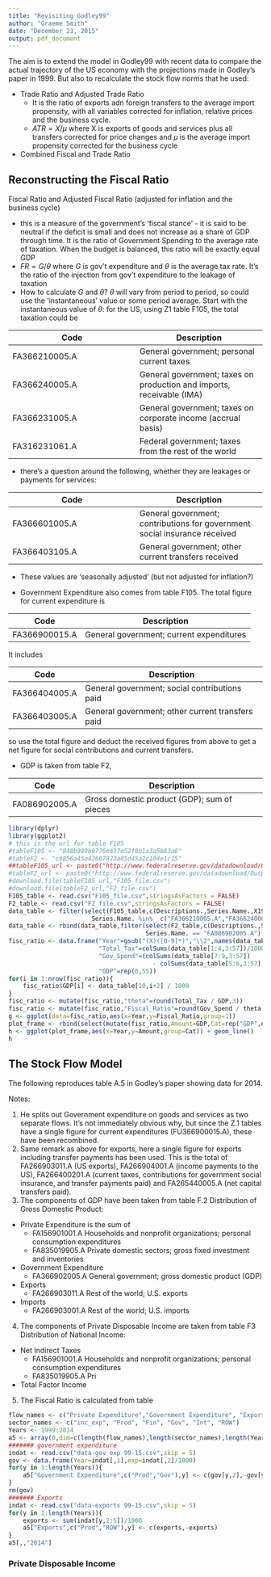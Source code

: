 ```yaml
---
title: "Revisiting Godley99"
author: "Graeme Smith"
date: "December 23, 2015"
output: pdf_document
---
```


The aim is to extend the model in Godley99 with recent data to compare the actual trajectory of the US economy with the projections made in Godley's paper in 1999. But also to recalculate the stock flow norms that he used:


* Trade Ratio and Adjusted Trade Ratio
    + It is the ratio of exports adn foreign transfers to the average import propensity, with all variables corrected for inflation, relative prices and the business cycle.
    + $ATR = X / \mu$ where X is exports of goods and services plus all transfers corrected for price changes and $\mu$ is the average import propensity corrected for the business cycle
* Combined Fiscal and Trade Ratio

## Reconstructing the Fiscal Ratio

Fiscal Ratio and Adjusted Fiscal Ratio (adjusted for inflation and the business cycle)

* this is a measure of the government's 'fiscal stance' - it is said to be neutral if the deficit is small and does not increase as a share of GDP through time. It is the ratio of Government Spending to the average rate of taxation. When the budget is balanced, this ratio will be exactly equal GDP
* $FR = G / \theta$ where $G$ is gov't expenditure and $\theta$ is the average tax rate. It's the ratio of the injection from gov't expenditure to the leakage of taxation
* How to calculate $G$ and $\theta$? $\theta$ will vary from period  to period, so could use the 'instantaneous' value or some period average. Start with the instantaneous value of $\theta$: for the US, using Z1 table F105, the total taxation could be 

Code | Description
------------- | -------------
FA366210005.A | General government; personal current taxes
FA366240005.A | General government; taxes on production and imports, receivable (IMA)
FA366231005.A | General government; taxes on corporate income (accrual basis)
FA316231061.A | Federal government; taxes from the rest of the world

* there's a question around the following, whether they are leakages or payments for services:

Code | Description
------------- | -------------
FA366601005.A | General government; contributions for government social insurance received 	
FA366403105.A | General government; other current transfers received

* These values are 'seasonally adjusted' (but not adjusted for inflation?)

* Government Expenditure also comes from table F105. The total figure for current expenditure is

Code | Description
------------- | -------------
FA366900015.A |General government; current expenditures

It includes

Code | Description
------------- | -------------
FA366404005.A | General government; social contributions paid
FA366403005.A | General government; other current transfers paid

so use the total figure and deduct the received figures from above to get a net figure for social contributions and current transfers.


* GDP is taken from table F2,

Code | Description
------------- | -------------
FA086902005.A | Gross domestic product (GDP); sum of pieces	

```r
library(dplyr)
library(ggplot2)
# this is the url for table F105
#tableF105 <- "848b989b9776e637e52f8b1a3a5b83a6"
#tableF2 <- "c9856a45a42607823a85d45a2c104e1c15"
##tableF105_url <- paste0("http://www.federalreserve.gov/datadownload/Output.aspx?rel=Z1&series=",tableF105,"&lastObs=&from=01/01/1960&to=12/31/2015&filetype=csv&label=include&layout=seriesrow")
#tableF2_url <- paste0("http://www.federalreserve.gov/datadownload/Output.aspx?rel=Z1&series=",tableF2,"&lastObs=&from=01/01/1960&to=12/31/2015&filetype=csv&label=include&layout=seriesrow")
#download.file(tableF105_url,"F105_file.csv")
#download.file(tableF2_url,"F2_file.csv")
F105_table <- read.csv("F105_file.csv",stringsAsFactors = FALSE)
F2_table <- read.csv("F2_file.csv",stringsAsFactors = FALSE)
data_table <- filter(select(F105_table,c(Descriptions.,Series.Name.,X1960:X2014)),
                       Series.Name. %in%  c("FA366210005.A","FA366240005.A","FA366231005.A","FA316231061.A","FA366601005.A","FA366403105.A","FA366900015.A","FA366404005.A","FA366403005.A"))
data_table <- rbind(data_table,filter(select(F2_table,c(Descriptions.,Series.Name.,X1960:X2014)),
                                      Series.Name. == "FA086902005.A"))
fisc_ratio <- data.frame("Year"=gsub("(X)([0-9]*)","\\2",names(data_table[,3:57])),
                         "Total_Tax"=colSums(data_table[1:4,3:57])/1000,
                         "Gov_Spend"=(colSums(data_table[7:9,3:57])
                                        - colSums(data_table[5:6,3:57])) / 1000,
                         "GDP"=rep(0,55))
for(i in 1:nrow(fisc_ratio)){
    fisc_ratio$GDP[i] <- data_table[10,i+2] / 1000
}
fisc_ratio <- mutate(fisc_ratio,"theta"=round(Total_Tax / GDP,3))
fisc_ratio <- mutate(fisc_ratio,"Fiscal_Ratio"=round(Gov_Spend / theta,3))
g <- ggplot(data=fisc_ratio,aes(x=Year,y=Fiscal_Ratio,group=1))
plot_frame <- rbind(select(mutate(fisc_ratio,Amount=GDP,Cat=rep("GDP",nrow(fisc_ratio))),Year,Cat,Amount),select(mutate(fisc_ratio,Amount=Fiscal_Ratio,Cat=rep("Fiscal_Ratio",nrow(fisc_ratio))),Year,Cat,Amount))
h <- ggplot(plot_frame,aes(x=Year,y=Amount,group=Cat)) + geom_line()
h
```

## The Stock Flow Model

The following reproduces table A.5 in Godley's paper showing data for 2014.

Notes:

1. He splits out Government expenditure on goods and services as two separate flows. It's not immediately obvious why, but since the Z.1 tables have a single figure for current expenditures (FU366900015.A), these have been recombined.
2. Same remark as above for exports, here a single figure for exports including transfer payments has been used. This is the total of FA266903011.A (US exports), FA266904001.A (income payments to the US), FA266400201.A (current taxes, contributions for government social insurance, and transfer payments paid) and FA265440005.A (net capital transfers paid).
3. The components of GDP have been taken from table F.2 Distribution of Gross Domestic Product:

* Private Expenditure is the sum of
    + FA156901001.A Households and nonprofit organizations; personal consumption expenditures
    + FA835019905.A Private domestic sectors; gross fixed investment and inventories
* Government Expenditure
    + FA366902005.A General government; gross domestic product (GDP)
* Exports
    + FA266903011.A Rest of the world; U.S. exports
* Imports
    + FA266903001.A Rest of the world; U.S. imports
4. The components of Private Disposable Income are taken from table F3 Distribution of National Income:
* Net Indirect Taxes
    + FA156901001.A Households and nonprofit organizations; personal consumption expenditures
    + FA835019905.A Pri
* Total Factor Income
5. The Fiscal Ratio is calculated from table 


```r
flow_names <- c("Private Expenditure","Government Expenditure", "Exports", "Imports", "Memo: GDP")
sector_names <- c("inc_exp", "Prod", "Fin", "Gov", "Int", "ROW")
Years <- 1999:2014
a5 <- array(0,dim=c(length(flow_names),length(sector_names),length(Years)),dimnames = list(flow_names,sector_names,Years))
####### government expenditure
indat <- read.csv("data-gov exp 99-15.csv",skip = 5)
gov <- data.frame(Year=indat[,1],exp=indat[,2]/1000)
for(y in 1:length(Years)){
    a5["Government Expenditure",c("Prod","Gov"),y] <- c(gov[y,2],-gov[y,2])
}
rm(gov)
####### Exports
indat <- read.csv("data-exports 99-15.csv",skip = 5)
for(y in 1:length(Years)){
    exports <- sum(indat[y,2:5])/1000
    a5["Exports",c("Prod","ROW"),y] <- c(exports,-exports)
}
a5[,,"2014"]
```

### Private Disposable Income



